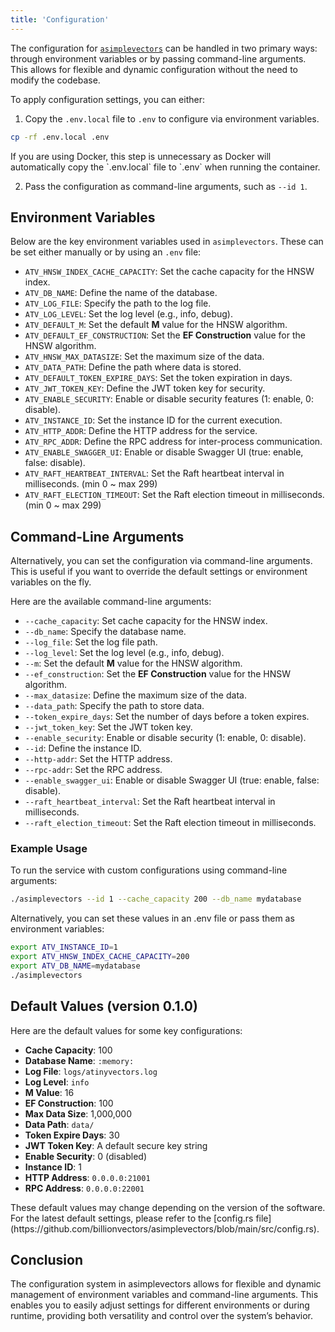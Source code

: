 ```yaml
---
title: 'Configuration'
---
```


The configuration for [`asimplevectors`](https://github.com/billionvectors/asimplevectors) can be handled in two primary ways: through environment variables or by passing command-line arguments. This allows for flexible and dynamic configuration without the need to modify the codebase.

To apply configuration settings, you can either:

1. Copy the `.env.local` file to `.env` to configure via environment variables.
```bash
cp -rf .env.local .env
```

<Tip>
If you are using Docker, this step is unnecessary as Docker will automatically copy the `.env.local` file to `.env` when running the container.
</Tip>

2. Pass the configuration as command-line arguments, such as `--id 1`.

## Environment Variables

Below are the key environment variables used in `asimplevectors`. These can be set either manually or by using an `.env` file:

- `ATV_HNSW_INDEX_CACHE_CAPACITY`: Set the cache capacity for the HNSW index.
- `ATV_DB_NAME`: Define the name of the database.
- `ATV_LOG_FILE`: Specify the path to the log file.
- `ATV_LOG_LEVEL`: Set the log level (e.g., info, debug).
- `ATV_DEFAULT_M`: Set the default **M** value for the HNSW algorithm.
- `ATV_DEFAULT_EF_CONSTRUCTION`: Set the **EF Construction** value for the HNSW algorithm.
- `ATV_HNSW_MAX_DATASIZE`: Set the maximum size of the data.
- `ATV_DATA_PATH`: Define the path where data is stored.
- `ATV_DEFAULT_TOKEN_EXPIRE_DAYS`: Set the token expiration in days.
- `ATV_JWT_TOKEN_KEY`: Define the JWT token key for security.
- `ATV_ENABLE_SECURITY`: Enable or disable security features (1: enable, 0: disable).
- `ATV_INSTANCE_ID`: Set the instance ID for the current execution.
- `ATV_HTTP_ADDR`: Define the HTTP address for the service.
- `ATV_RPC_ADDR`: Define the RPC address for inter-process communication.
- `ATV_ENABLE_SWAGGER_UI`: Enable or disable Swagger UI (true: enable, false: disable).
- `ATV_RAFT_HEARTBEAT_INTERVAL`: Set the Raft heartbeat interval in milliseconds. (min 0 ~ max 299)
- `ATV_RAFT_ELECTION_TIMEOUT`: Set the Raft election timeout in milliseconds. (min 0 ~ max 299)

## Command-Line Arguments

Alternatively, you can set the configuration via command-line arguments. This is useful if you want to override the default settings or environment variables on the fly.

Here are the available command-line arguments:

- `--cache_capacity`: Set cache capacity for the HNSW index.
- `--db_name`: Specify the database name.
- `--log_file`: Set the log file path.
- `--log_level`: Set the log level (e.g., info, debug).
- `--m`: Set the default **M** value for the HNSW algorithm.
- `--ef_construction`: Set the **EF Construction** value for the HNSW algorithm.
- `--max_datasize`: Define the maximum size of the data.
- `--data_path`: Specify the path to store data.
- `--token_expire_days`: Set the number of days before a token expires.
- `--jwt_token_key`: Set the JWT token key.
- `--enable_security`: Enable or disable security (1: enable, 0: disable).
- `--id`: Define the instance ID.
- `--http-addr`: Set the HTTP address.
- `--rpc-addr`: Set the RPC address.
- `--enable_swagger_ui`: Enable or disable Swagger UI (true: enable, false: disable).
- `--raft_heartbeat_interval`: Set the Raft heartbeat interval in milliseconds.
- `--raft_election_timeout`: Set the Raft election timeout in milliseconds.

### Example Usage

To run the service with custom configurations using command-line arguments:

```bash
./asimplevectors --id 1 --cache_capacity 200 --db_name mydatabase
```
Alternatively, you can set these values in an .env file or pass them as environment variables:
```bash
export ATV_INSTANCE_ID=1
export ATV_HNSW_INDEX_CACHE_CAPACITY=200
export ATV_DB_NAME=mydatabase
./asimplevectors
```

## Default Values (version 0.1.0)

Here are the default values for some key configurations:

- **Cache Capacity**: 100
- **Database Name**: `:memory:`
- **Log File**: `logs/atinyvectors.log`
- **Log Level**: `info`
- **M Value**: 16
- **EF Construction**: 100
- **Max Data Size**: 1,000,000
- **Data Path**: `data/`
- **Token Expire Days**: 30
- **JWT Token Key**: A default secure key string
- **Enable Security**: 0 (disabled)
- **Instance ID**: 1
- **HTTP Address**: `0.0.0.0:21001`
- **RPC Address**: `0.0.0.0:22001`

<Tip>
These default values may change depending on the version of the software. For the latest default settings, please refer to the [config.rs file](https://github.com/billionvectors/asimplevectors/blob/main/src/config.rs).
</Tip>

## Conclusion

The configuration system in asimplevectors allows for flexible and dynamic management of environment variables and command-line arguments. This enables you to easily adjust settings for different environments or during runtime, providing both versatility and control over the system’s behavior.